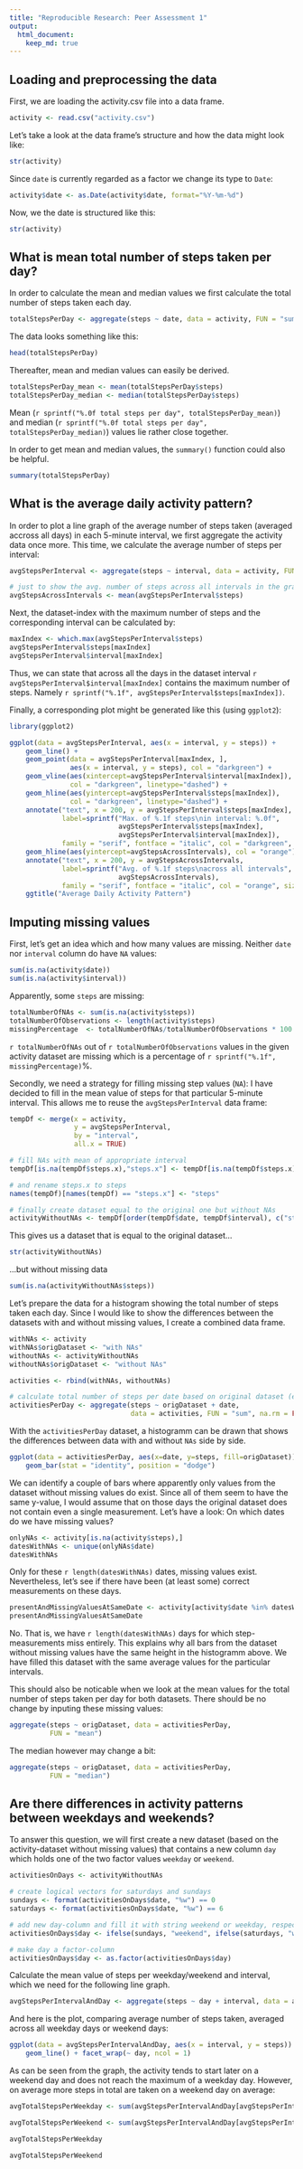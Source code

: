 ```yaml
---
title: "Reproducible Research: Peer Assessment 1"
output: 
  html_document:
    keep_md: true
---
```




## Loading and preprocessing the data

First, we are loading the activity.csv file into a data frame.

```r
activity <- read.csv("activity.csv")
```

Let's take a look at the data frame's structure and how the data might look like:
```r
str(activity)
```

Since `date` is currently regarded as a factor we change its type to `Date`:
```r
activity$date <- as.Date(activity$date, format="%Y-%m-%d")
```

Now, we the date is structured like this:
```r
str(activity)
```


## What is mean total number of steps taken per day?

In order to calculate the mean and median values we first calculate the total 
number of steps taken each day.

```r
totalStepsPerDay <- aggregate(steps ~ date, data = activity, FUN = "sum")
```

The data looks something like this:
```r
head(totalStepsPerDay)
```

Thereafter, mean and median values can easily be derived.
```r
totalStepsPerDay_mean <- mean(totalStepsPerDay$steps)
totalStepsPerDay_median <- median(totalStepsPerDay$steps)
```

Mean (`r sprintf("%.0f total steps per day", totalStepsPerDay_mean)`) and median (`r sprintf("%.0f total steps per day", totalStepsPerDay_median)`) values lie rather close together.

In order to get mean and median values, the `summary()` function could also be helpful.
```r
summary(totalStepsPerDay)
```


## What is the average daily activity pattern?

In order to plot a line graph of the average number of steps taken (averaged accross all days) in each 5-minute interval, we first aggregate the activity data once more. This time, we calculate the average number of steps per interval:

```r
avgStepsPerInterval <- aggregate(steps ~ interval, data = activity, FUN = "mean")

# just to show the avg. number of steps across all intervals in the graph as well
avgStepsAcrossIntervals <- mean(avgStepsPerInterval$steps)
```

Next, the dataset-index with the maximum number of steps and the corresponding interval can be calculated by:
```r
maxIndex <- which.max(avgStepsPerInterval$steps)
avgStepsPerInterval$steps[maxIndex]
avgStepsPerInterval$interval[maxIndex]
```
Thus, we can state that across all the days in the dataset interval `r avgStepsPerInterval$interval[maxIndex]` contains the maximum number of steps. Namely `r sprintf("%.1f", avgStepsPerInterval$steps[maxIndex])`.


Finally, a corresponding plot might be generated like this (using `ggplot2`):
```r
library(ggplot2)

ggplot(data = avgStepsPerInterval, aes(x = interval, y = steps)) + 
    geom_line() + 
    geom_point(data = avgStepsPerInterval[maxIndex, ], 
               aes(x = interval, y = steps), col = "darkgreen") +
    geom_vline(aes(xintercept=avgStepsPerInterval$interval[maxIndex]), 
               col = "darkgreen", linetype="dashed") +
    geom_hline(aes(yintercept=avgStepsPerInterval$steps[maxIndex]), 
               col = "darkgreen", linetype="dashed") +
    annotate("text", x = 200, y = avgStepsPerInterval$steps[maxIndex], 
             label=sprintf("Max. of %.1f steps\nin interval: %.0f", 
                           avgStepsPerInterval$steps[maxIndex], 
                           avgStepsPerInterval$interval[maxIndex]), 
             family = "serif", fontface = "italic", col = "darkgreen", size = 4) +
    geom_hline(aes(yintercept=avgStepsAcrossIntervals), col = "orange") +
    annotate("text", x = 200, y = avgStepsAcrossIntervals, 
             label=sprintf("Avg. of %.1f steps\nacross all intervals", 
                           avgStepsAcrossIntervals), 
             family = "serif", fontface = "italic", col = "orange", size = 4) + 
    ggtitle("Average Daily Activity Pattern")
```


## Imputing missing values

First, let's get an idea which and how many values are missing. Neither `date` nor `interval` column do have `NA` values:
```r
sum(is.na(activity$date))
sum(is.na(activity$interval))
```

Apparently, some `steps` are missing:
```r
totalNumberOfNAs <- sum(is.na(activity$steps))
totalNumberOfObservations <- length(activity$steps)
missingPercentage  <- totalNumberOfNAs/totalNumberOfObservations * 100
```

`r totalNumberOfNAs` out of `r totalNumberOfObservations` values in the given activity dataset are missing which is a percentage of `r sprintf("%.1f", missingPercentage)`%.

Secondly, we need a strategy for filling missing step values (`NA`): I have decided to fill in the mean value of steps for that particular 5-minute interval. This allows me to reuse the `avgStepsPerInterval` data frame:

```r
tempDf <- merge(x = activity, 
                y = avgStepsPerInterval, 
                by = "interval", 
                all.x = TRUE)

# fill NAs with mean of appropriate interval
tempDf[is.na(tempDf$steps.x),"steps.x"] <- tempDf[is.na(tempDf$steps.x),"steps.y"]

# and rename steps.x to steps
names(tempDf)[names(tempDf) == "steps.x"] <- "steps"

# finally create dataset equal to the original one but without NAs
activityWithoutNAs <- tempDf[order(tempDf$date, tempDf$interval), c("steps", "date", "interval")]
```

This gives us a dataset that is equal to the original dataset...
```r
str(activityWithoutNAs)
```
...but without missing data
```r
sum(is.na(activityWithoutNAs$steps))
```

Let's prepare the data for a histogram showing the total number of steps taken each day. Since I would like to show the differences between the datasets with and without missing values, I create a combined data frame.
```r
withNAs <- activity
withNAs$origDataset <- "with NAs"
withoutNAs <- activityWithoutNAs
withoutNAs$origDataset <- "without NAs"

activities <- rbind(withNAs, withoutNAs)

# calculate total number of steps per date based on original dataset (either with or without missing values).
activitiesPerDay <- aggregate(steps ~ origDataset + date, 
                              data = activities, FUN = "sum", na.rm = FALSE)
```

With the `activitiesPerDay` dataset, a histogramm can be drawn that shows the differences between data with and without `NAs` side by side.
```r
ggplot(data = activitiesPerDay, aes(x=date, y=steps, fill=origDataset)) + 
    geom_bar(stat = "identity", position = "dodge")
```

We can identify a couple of bars where apparently only values from the dataset without missing values do exist. Since all of them seem to have the same y-value, I would assume that on those days the original dataset does not contain even a single measurement. Let's have a look: On which dates do we have missing values?

```r
onlyNAs <- activity[is.na(activity$steps),]
datesWithNAs <- unique(onlyNAs$date)
datesWithNAs
```
Only for these `r length(datesWithNAs)` dates, missing values exist. Nevertheless, let's see if there have been (at least some) correct measurements on these days.
```r
presentAndMissingValuesAtSameDate <- activity[activity$date %in% datesWithNAs && !is.na(activity$steps), ]
presentAndMissingValuesAtSameDate
```
No. That is, we have `r length(datesWithNAs)` days for which step-measurements miss entirely. This explains why all bars from the dataset without missing values have the same height in the histogramm above. We have filled this dataset with the same average values for the particular intervals.

This should also be noticable when we look at the mean values for the total number of steps taken per day for both datasets. There should be no change by inputing these missing values:
```r
aggregate(steps ~ origDataset, data = activitiesPerDay, 
          FUN = "mean")
```

The median however may change a bit:
```r
aggregate(steps ~ origDataset, data = activitiesPerDay, 
          FUN = "median")
```


## Are there differences in activity patterns between weekdays and weekends?

To answer this question, we will first create a new dataset (based on the activity-dataset without missing values) that contains a new column `day` which holds one of the two factor values `weekday` or `weekend`.
```r
activitiesOnDays <- activityWithoutNAs

# create logical vectors for saturdays and sundays
sundays <- format(activitiesOnDays$date, "%w") == 0 
saturdays <- format(activitiesOnDays$date, "%w") == 6

# add new day-column and fill it with string weekend or weekday, respectively.
activitiesOnDays$day <- ifelse(sundays, "weekend", ifelse(saturdays, "weekend", "weekday"))

# make day a factor-column
activitiesOnDays$day <- as.factor(activitiesOnDays$day)
```

Calculate the mean value of steps per weekday/weekend and interval, which we need for the following line graph.
```r
avgStepsPerIntervalAndDay <- aggregate(steps ~ day + interval, data = activitiesOnDays, FUN = "mean")
```

And here is the plot, comparing average number of steps taken, averaged across all weekday days or weekend days:
```r
ggplot(data = avgStepsPerIntervalAndDay, aes(x = interval, y = steps)) + 
    geom_line() + facet_wrap(~ day, ncol = 1)
```
As can be seen from the graph, the activity tends to start later on a weekend day and does not reach the maximum of a weekday day. However, on average more steps in total are taken on a weekend day on average:

```r
avgTotalStepsPerWeekday <- sum(avgStepsPerIntervalAndDay[avgStepsPerIntervalAndDay$day == "weekday", ]$steps)

avgTotalStepsPerWeekend <- sum(avgStepsPerIntervalAndDay[avgStepsPerIntervalAndDay$day == "weekend", ]$steps)

avgTotalStepsPerWeekday

avgTotalStepsPerWeekend
```


